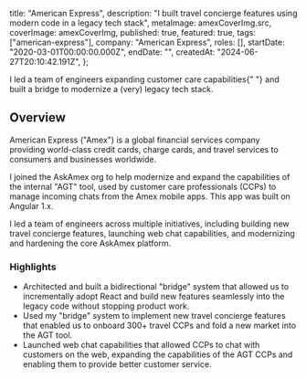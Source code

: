 
  title: "American Express",
  description:
    "I built travel concierge features using modern code in a legacy tech stack",
  metaImage: amexCoverImg.src,
  coverImage: amexCoverImg,
  published: true,
  featured: true,
  tags: ["american-express"],
  company: "American Express",
  roles: [],
  startDate: "2020-03-01T00:00:00.000Z",
  endDate: "",
  createdAt: "2024-06-27T20:10:42.191Z",
};

<PageTitle>
  I led a team of engineers expanding customer care capabilities{" "}
  <PageTitleHighlight>
    and built a bridge to modernize a (very) legacy tech stack.
  </PageTitleHighlight>
</PageTitle>

<EntryImage src={meta.coverImage.src} />

## Overview

American Express ("Amex") is a global financial services company providing world-class credit cards, charge cards, and travel services to consumers and businesses worldwide.

I joined the AskAmex org to help modernize and expand the capabilities of the internal "AGT" tool, used by customer care professionals (CCPs) to manage incoming chats from the Amex mobile apps.
This app was built on Angular 1.x.

I led a team of engineers across multiple initiatives, including building new travel concierge features, launching web chat capabilities, and modernizing and hardening the core AskAmex platform.

### Highlights

- Architected and built a bidirectional "bridge" system that allowed us to incrementally adopt React and build new features seamlessly into the legacy code without stopping product work.
- Used my "bridge" system to implement new travel concierge features that enabled us to onboard 300+ travel CCPs and fold a new market into the AGT tool.
- Launched web chat capabilities that allowed CCPs to chat with customers on the web, expanding the capabilities of the AGT CCPs and enabling them to provide better customer service.
